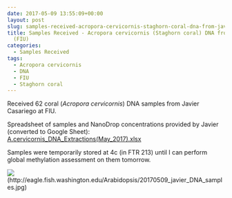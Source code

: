 ```yaml
---
date: 2017-05-09 13:55:09+00:00
layout: post
slug: samples-received-acropora-cervicornis-staghorn-coral-dna-from-javier-casariego-fiu
title: Samples Received - Acropora cervicornis (Staghorn coral) DNA from Javier Casariego
  (FIU)
categories:
  - Samples Received
tags:
  - Acropora cervicornis
  - DNA
  - FIU
  - Staghorn coral
---
```


Received 62 coral (_Acropora cervicornis_) DNA samples from Javier Casariego at FIU.

Spreadsheet of samples and NanoDrop concentrations provided by Javier (converted to Google Sheet): [A.cervicornis_DNA_Extractions(May_2017).xlsx](https://docs.google.com/spreadsheets/d/1VOZI7LkzBx6tm0RsQQicRNOCKMf83wZb4CMWcdukXgQ/edit?usp=sharing)

Samples were temporarily stored at 4c (in FTR 213) until I can perform global methylation assessment on them tomorrow.

![](https://eagle.fish.washington.edu/Arabidopsis/20170509_javier_DNA_samples.jpg)(http://eagle.fish.washington.edu/Arabidopsis/20170509_javier_DNA_samples.jpg)
